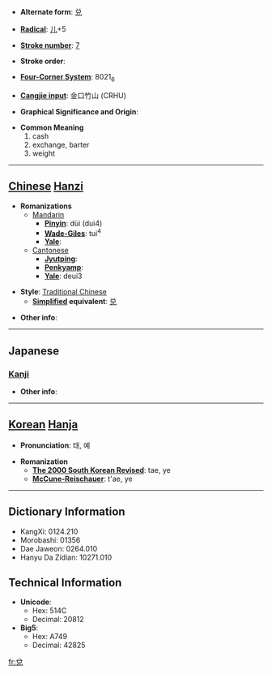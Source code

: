 * '''Alternate form''': [[兑]]

* '''[[Wiktionary:Chinese radical index| Radical]]''': [[Wiktionary:Chinese radical index 儿|儿]]+5

* '''[[Wiktionary:Chinese total strokes index|Stroke number]]''': [[Wiktionary:Chinese total strokes index 7|7]]

* '''Stroke order''': 

* '''[[Wiktionary:Chinese four corner index|Four-Corner System]]''': 8021<sub>6</sub>

* '''[[Wiktionary:Chinese Cangjie index|Cangjie input]]''': 金口竹山 (CRHU)

* '''Graphical Significance and Origin''': 

* '''Common Meaning'''
*#cash
*# exchange, barter
*# weight


----

== [[Chinese]] [[Hanzi]] ==

* '''Romanizations'''
** [[Mandarin]]
*** '''[[Pinyin]]''': dùi (dui4)
*** '''[[Wade-Giles]]''': tui<sup>4</sup>
*** '''[[Yale]]''': 
**[[Cantonese]]
***'''[[Jyutping]]''':
***'''[[Penkyamp]]''': 
***'''[[Yale]]''': deui3

* '''Style''': [[Traditional Chinese]] 
** '''[[Simplified Chinese|Simplified]] equivalent''': [[兑]]

* '''Other info''': 

----

==Japanese==
===[[Kanji]]===
{{kanji|on readings=[[だ]] (da), [[たい]] (tai), [[えい]] (ei)|kun readings=[[よろこぶ]] (yorokobu)}}

* '''Other info''':  

----

== [[Korean]] [[Hanja]] ==

* '''Pronunciation''': 태, 예

* '''Romanization'''
** '''[[The 2000 South Korean Revised Romanization|The 2000 South Korean Revised]]''': tae, ye
** '''[[McCune-Reischauer]]''': t'ae, ye

----

== Dictionary Information ==

* KangXi: 0124.210
* Morobashi: 01356
* Dae Jaweon: 0264.010
* Hanyu Da Zidian: 10271.010

== Technical Information ==

* '''Unicode''':
** Hex: 514C
** Decimal: 20812
* '''Big5''':
** Hex: A749
** Decimal: 42825

[[fr:兌]]